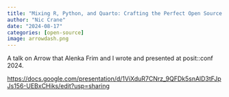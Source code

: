 ```yaml
---
title: "Mixing R, Python, and Quarto: Crafting the Perfect Open Source Cocktail"
author: "Nic Crane"
date: "2024-08-17"
categories: [open-source]
image: arrowdash.png
---
```


A talk on Arrow that Alenka Frim and I wrote and presented at posit::conf 2024.

<https://docs.google.com/presentation/d/1ViXduR7CNrz_9QFDk5snAlD3tFJpJs156-UEBxCHiks/edit?usp=sharing>
